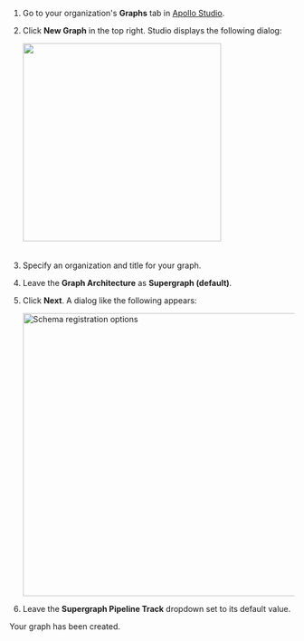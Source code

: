 1. Go to your organization's **Graphs** tab in [Apollo Studio](https://studio.apollographql.com/).

2. Click **New Graph** in the top right. Studio displays the following dialog:

   <img
     className="screenshot"
     src="/decb8a9c3c8a6d96a8a711ce49e4ec8d/graph-creation.jpg"
     width="350"
     style="margin-bottom: 20px;"
   />

3. Specify an organization and title for your graph.

4. Leave the **Graph Architecture** as **Supergraph (default)**.

5. Click **Next**. A dialog like the following appears:

   <img
     src="/e00d9adacfce9970892900837c73bbb7/register-schema-dialog.jpg"
     alt="Schema registration options"
     width="500"
   />

6. Leave the **Supergraph Pipeline Track** dropdown set to its default value.

Your graph has been created.
